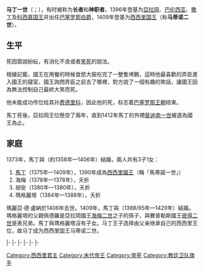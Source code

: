 {{unreferenced|time=2014-08-10T15:05:43+00:00}}
{{Infobox royalty
| type         = monarch
| name         = 马丁一世
| image        = Martín I de Aragón.jpg
| caption      = 
| succession   = [[亞拉岡君主列表|亞拉岡国王]]
| reign        = 1396年5月19日–1410年1月20日
| predecessor  = [[胡安一世_(亞拉岡)|胡安一世]]
| successor    = [[費爾南多一世_(亞拉岡)|費爾南多一世]]
| succession1  = [[西西里君主列表|西西里国王]]
| reign1       = 1409年7月25日–1410年1月20日
| coronation1  =
| predecessor1 = [[馬蒂諾一世_(西西里)|馬蒂諾一世]]
| successor1   = [[斐迪南一世_(亞拉岡)|斐迪南一世]]
| spouse       = [[卢纳的玛利亚|卢纳的玛利亚]]<br>[[普拉德的玛格丽特|普拉德的玛格丽特]]
| issue        = [[馬蒂諾一世_(西西里)|馬蒂諾一世]]<br>海梅<br>胡安<br>玛格丽特
| house        = [[巴塞隆納王朝|巴塞罗那王朝]]
| father       = 亞拉岡国王[[佩德羅四世_(亞拉岡)|佩德罗四世]]
| mother       = [[西西里的艾蕾諾拉|西西里的艾蕾諾拉]]
| birth_date   = {{birth date|1356|7|29|df=yes}}
| birth_place  = [[赫罗纳|赫罗纳]]
| death_date   = {{death date and age|1410|1|20|1356|7|29|df=yes}}
| death_place  = [[巴塞罗那|巴塞罗那]]
| burial_place = [[波夫莱特修道院|波夫莱特修道院]]
| religion     = [[天主教會|罗马天主教]]
| signature    = Signatura-marti-huma.jpg
}}
'''马丁一世'''（{{lang-es|Martín I el Humano}}；{{bd|1356年|7月29日|1410年|1月20日}}），有时被称为'''长者'''和'''神职者'''。1396年登基为[[亞拉岡君主列表|亞拉岡]]、[[巴倫西亞君主列表|巴伦西亚]]、[[撒丁统治者列表|撒丁]]及[[科西嘉|科西嘉国王]]并出任[[巴塞罗那伯爵|巴塞罗那伯爵]]，1409年登基为[[西西里君主列表|西西里国王]]（称'''马蒂诺二世'''）。

== 生平 ==
死因眾說紛紜，有消化不良或者[[笑死|笑死]]的說法。

根據記載，國王在用餐的時候食慾大振吃完了一整隻烤鵝，這時他最喜歡的弄臣進入國王的寢室，國王詢問弄臣之前去了哪裡，對方說了一個有趣的笑話，讓國王因為無法控制自己最終大笑而死。

他未能成功传位给其孙[[费德里科_(卢纳亲王)|费德里科]]，因此他的死，标志着[[巴塞隆納王朝|巴塞罗那王朝]]结束。

馬丁死後，亞拉岡王位懸空了兩年，直到1412年馬丁的外甥[[斐迪南一世_(阿拉貢)|斐迪南一世]]被選為國王為止。

== 家庭 ==
1373年，馬丁與{{le|瑪麗亞·德·盧納|Maria de Luna}}（約1358年—1406年）結婚，兩人共有3子1女：
# [[馬蒂諾一世_(西西里)|馬丁]]（1375年—1409年），1390年成為[[西西里君主列表|西西里國王]]（稱「馬蒂諾一世」）
# 海梅（1378年—1378年），夭折
# 胡安（1380年—1380年），夭折
# 瑪格麗塔（1384年—1388年），夭折

瑪麗亞·德·盧納於1406年去世。1409年，馬丁與{{le|普拉德斯的瑪格麗塔|Margaret of Prades}}（1388/95年—1429年）結婚。瑪格麗塔的父親佩德羅是亞拉岡國王[[海梅二世_(亞拉岡)|海梅二世]]之子{{link-es|佩德羅·德·亞拉岡-安茹|Pedro de Aragón y Anjou|佩德羅}}的孫子，與賽普勒斯國王[[彼得二世_(賽普勒斯)|彼得二世]]是表兄弟。馬丁與瑪格麗塔沒有子女。马丁王子选择由父亲继承自己的西西里王位，故马丁成为西西里国王马蒂诺二世。


{{S-start}}
{{S-hou|[[巴塞羅那王朝|巴塞羅那王朝]]|1356年|7月29日|1410年|1月20日}}
{{S-reg}}
|-
{{s-bef | rows=1| before=[[胡安一世_(亞拉岡)|胡安一世]]}}
{{s-ttl | title=[[亞拉岡君主列表|亞拉岡]]、[[華倫西亞君主列表|華倫西亞]]、{{link-en|馬約卡君主列表|List of monarchs of Majorca|馬約卡}}、<br>[[西西里君主列表|西西里]]、[[撒丁統治者列表|撒丁尼亞和科西嘉國王]]、<br>[[巴塞隆拿伯爵|巴塞隆拿伯爵]]、[[魯西永伯爵|魯西永伯爵]]及[[色丹尼亞伯爵|色丹尼亞伯爵]] | years=1396年–1410年}}
{{s-vac| rows=2 | next=[[斐迪南一世_(阿拉貢)|斐迪南一世]]}}
|-
|-
{{s-bef | before=[[馬蒂諾一世_(西西里)|馬蒂諾一世]]}}
{{s-ttl | title=[[西西里君主列表|西西里國王]]| years=1409年–1410年}}
|-
{{S-reg|es}}
|-
{{S-new}}
{{S-ttl|title={{link-en|蒙特夫蘭克公爵|Duke of Montblanc}}|years=1387年–1396年}}
{{S-vac|rows=1|next=[[胡安二世_(阿拉貢)|胡安二世]]}}
|-
{{s-end}}

{{Authority control}}
{{Aragonese_monarchs}}
[[Category:西西里君主|Category:西西里君主]]
[[Category:末代帝王|Category:末代帝王]]
[[Category:笑死|Category:笑死]]
[[Category:教廷卫队旗手|Category:教廷卫队旗手]]